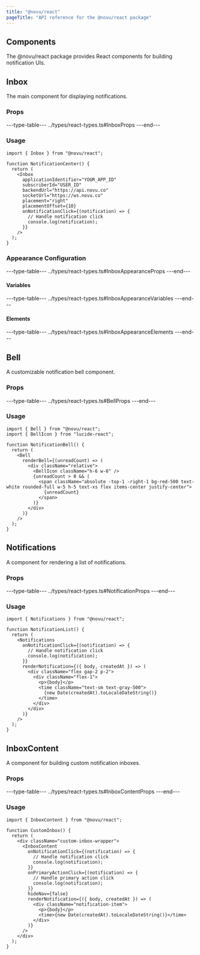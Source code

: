 ```yaml
---
title: "@novu/react"
pageTitle: "API reference for the @novu/react package"
---
```


## Components

The @novu/react package provides React components for building notification UIs.

## Inbox

The main component for displaying notifications.

### Props

---type-table---
../types/react-types.ts#InboxProps
---end---

### Usage

```tsx
import { Inbox } from "@novu/react";

function NotificationCenter() {
  return (
    <Inbox
      applicationIdentifier="YOUR_APP_ID"
      subscriberId="USER_ID"
      backendUrl="https://api.novu.co"
      socketUrl="https://ws.novu.co"
      placement="right"
      placementOffset={10}
      onNotificationClick={(notification) => {
        // Handle notification click
        console.log(notification);
      }}
    />
  );
}
```

### Appearance Configuration

---type-table---
../types/react-types.ts#InboxAppearanceProps
---end---

#### Variables

---type-table---
../types/react-types.ts#InboxAppearanceVariables
---end---

#### Elements

---type-table---
../types/react-types.ts#InboxAppearanceElements
---end---

## Bell

A customizable notification bell component.

### Props

---type-table---
../types/react-types.ts#BellProps
---end---

### Usage

```tsx
import { Bell } from "@novu/react";
import { BellIcon } from "lucide-react";

function NotificationBell() {
  return (
    <Bell
      renderBell={(unreadCount) => (
        <div className="relative">
          <BellIcon className="h-6 w-6" />
          {unreadCount > 0 && (
            <span className="absolute -top-1 -right-1 bg-red-500 text-white rounded-full w-5 h-5 text-xs flex items-center justify-center">
              {unreadCount}
            </span>
          )}
        </div>
      )}
    />
  );
}
```

## Notifications

A component for rendering a list of notifications.

### Props

---type-table---
../types/react-types.ts#NotificationProps
---end---

### Usage

```tsx
import { Notifications } from "@novu/react";

function NotificationList() {
  return (
    <Notifications
      onNotificationClick={(notification) => {
        // Handle notification click
        console.log(notification);
      }}
      renderNotification={({ body, createdAt }) => (
        <div className="flex gap-2 p-2">
          <div className="flex-1">
            <p>{body}</p>
            <time className="text-sm text-gray-500">
              {new Date(createdAt).toLocaleDateString()}
            </time>
          </div>
        </div>
      )}
    />
  );
}
```

## InboxContent

A component for building custom notification inboxes.

### Props

---type-table---
../types/react-types.ts#InboxContentProps
---end---

### Usage

```tsx
import { InboxContent } from "@novu/react";

function CustomInbox() {
  return (
    <div className="custom-inbox-wrapper">
      <InboxContent
        onNotificationClick={(notification) => {
          // Handle notification click
          console.log(notification);
        }}
        onPrimaryActionClick={(notification) => {
          // Handle primary action click
          console.log(notification);
        }}
        hideNav={false}
        renderNotification={({ body, createdAt }) => (
          <div className="notification-item">
            <p>{body}</p>
            <time>{new Date(createdAt).toLocaleDateString()}</time>
          </div>
        )}
      />
    </div>
  );
}
```
